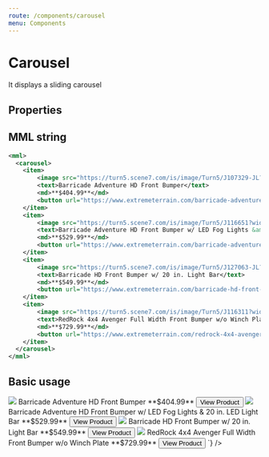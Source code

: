```yaml
---
route: /components/carousel
menu: Components
---
```



# Carousel

It displays a sliding carousel

## Properties

<Props of={Carousel} />

## MML string

```xml
<mml>
  <carousel>
    <item>
        <image src="https://turn5.scene7.com/is/image/Turn5/J107329-JL?wid=250&amp;hei=187&amp;op_usm=0.8,1,10,0" />
        <text>Barricade Adventure HD Front Bumper</text>
        <md>**$404.99**</md>
        <button url="https://www.extremeterrain.com/barricade-adventure-hd-front-bumper-2018-jl.html">View Product</button>
    </item>
    <item>
        <image src="https://turn5.scene7.com/is/image/Turn5/J116651?wid=250&amp;hei=187&amp;op_usm=0.8,1,10,0" />
        <text>Barricade Adventure HD Front Bumper w/ LED Fog Lights &amp; 20 in. LED Light Bar</text>
        <md>**$529.99**</md>
        <button url="https://www.extremeterrain.com/barricade-adventure-hd-front-bumper-w-led-fog-lights-20-led-light-bar-0718-wrangl.html">View Product</button>
    </item>
    <item>
        <image src="https://turn5.scene7.com/is/image/Turn5/J127063-JL?wid=250&amp;hei=187&amp;op_usm=0.8,1,10,0" />
        <text>Barricade HD Front Bumper w/ 20 in. Light Bar</text>
        <md>**$549.99**</md>
        <button url="https://www.extremeterrain.com/barricade-hd-front-bumper-w-20-light-bar-2018-jl.html">View Product</button>
    </item>
    <item>
        <image src="https://turn5.scene7.com/is/image/Turn5/J116311?wid=250&amp;hei=187&amp;op_usm=0.8,1,10,0" />
        <text>RedRock 4x4 Avenger Full Width Front Bumper w/o Winch Plate</text>
        <md>**$729.99**</md>
        <button url="https://www.extremeterrain.com/redrock-4x4-avenger-full-width-front-bumper-w-o-winch-mount-0718-jk.html">View Product</button>
    </item>
  </carousel>
</mml>
```

## Basic usage

<Playground>
  <MML
    source={`
    <mml>
      <carousel>
        <item>
            <image src="https://turn5.scene7.com/is/image/Turn5/J107329-JL?wid=250&amp;hei=187&amp;op_usm=0.8,1,10,0" />
            <text>Barricade Adventure HD Front Bumper</text>
            <md>**$404.99**</md>
            <button url="https://www.extremeterrain.com/barricade-adventure-hd-front-bumper-2018-jl.html">View Product</button>
        </item>
        <item>
            <image src="https://turn5.scene7.com/is/image/Turn5/J116651?wid=250&amp;hei=187&amp;op_usm=0.8,1,10,0" />
            <text>Barricade Adventure HD Front Bumper w/ LED Fog Lights &amp; 20 in. LED Light Bar</text>
            <md>**$529.99**</md>
            <button url="https://www.extremeterrain.com/barricade-adventure-hd-front-bumper-w-led-fog-lights-20-led-light-bar-0718-wrangl.html">View Product</button>
        </item>
        <item>
            <image src="https://turn5.scene7.com/is/image/Turn5/J127063-JL?wid=250&amp;hei=187&amp;op_usm=0.8,1,10,0" />
            <text>Barricade HD Front Bumper w/ 20 in. Light Bar</text>
            <md>**$549.99**</md>
            <button url="https://www.extremeterrain.com/barricade-hd-front-bumper-w-20-light-bar-2018-jl.html">View Product</button>
        </item>
        <item>
            <image src="https://turn5.scene7.com/is/image/Turn5/J116311?wid=250&amp;hei=187&amp;op_usm=0.8,1,10,0" />
            <text>RedRock 4x4 Avenger Full Width Front Bumper w/o Winch Plate</text>
            <md>**$729.99**</md>
            <button url="https://www.extremeterrain.com/redrock-4x4-avenger-full-width-front-bumper-w-o-winch-mount-0718-jk.html">View Product</button>
        </item>
      </carousel>
    </mml>
  `}
  />
</Playground>
